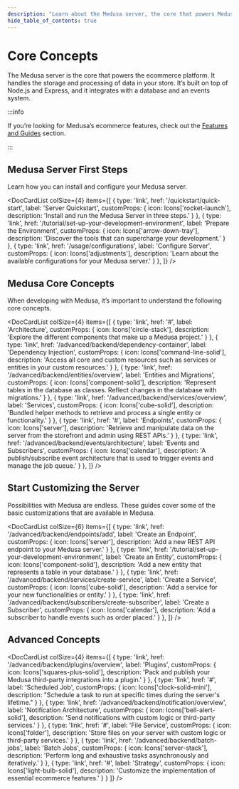 ```yaml
---
description: "Learn about the Medusa server, the core that powers Medusa. Learn how to start, how to customize the server, and what are some of the core concepts."
hide_table_of_contents: true
---
```



# Core Concepts

The Medusa server is the core that powers the ecommerce platform. It handles the storage and processing of data in your store. It’s built on top of Node.js and Express, and it integrates with a database and an events system.

:::info

If you’re looking for Medusa’s ecommerce features, check out the [Features and Guides](../features-and-guides/overview.mdx) section.

:::

## Medusa Server First Steps

Learn how you can install and configure your Medusa server.

<DocCardList colSize={4} items={[
  {
    type: 'link',
    href: '/quickstart/quick-start',
    label: 'Server Quickstart',
    customProps: {
      icon: Icons['rocket-launch'],
      description: 'Install and run the Medusa Server in three steps.'
    }
  },
  {
    type: 'link',
    href: '/tutorial/set-up-your-development-environment',
    label: 'Prepare the Environment',
    customProps: {
      icon: Icons['arrow-down-tray'],
      description: 'Discover the tools that can supercharge your development.'
    }
  },
  {
    type: 'link',
    href: '/usage/configurations',
    label: 'Configure Server',
    customProps: {
      icon: Icons['adjustments'],
      description: 'Learn about the available configurations for your Medusa server.'
    }
  },
]} />

## Medusa Core Concepts

When developing with Medusa, it’s important to understand the following core concepts.

<DocCardList colSize={4} items={[
  {
    type: 'link',
    href: '#',
    label: 'Architecture',
    customProps: {
      icon: Icons['circle-stack'],
      description: 'Explore the different components that make up a Medusa project.'
    }
  },
  {
    type: 'link',
    href: '/advanced/backend/dependency-container',
    label: 'Dependency Injection',
    customProps: {
      icon: Icons['command-line-solid'],
      description: 'Access all core and custom resources such as services or entities in your custom resources.'
    }
  },
  {
    type: 'link',
    href: '/advanced/backend/entities/overview',
    label: 'Entities and Migrations',
    customProps: {
      icon: Icons['component-solid'],
      description: 'Represent tables in the database as classes. Reflect changes in the database with migrations.'
    }
  },
  {
    type: 'link',
    href: '/advanced/backend/services/overview',
    label: 'Services',
    customProps: {
      icon: Icons['cube-solid'],
      description: 'Bundled helper methods to retrieve and process a single entity or functionality.'
    }
  },
  {
    type: 'link',
    href: '#',
    label: 'Endpoints',
    customProps: {
      icon: Icons['server'],
      description: 'Retrieve and manipulate data on the server from the storefront and admin using REST APIs.'
    }
  },
  {
    type: 'link',
    href: '/advanced/backend/events/architecture',
    label: 'Events and Subscribers',
    customProps: {
      icon: Icons['calendar'],
      description: 'A publish/subscribe event architecture that is used to trigger events and manage the job queue.'
    }
  },
]} />

## Start Customizing the Server

Possibilities with Medusa are endless. These guides cover some of the basic customizations that are available in Medusa.

<DocCardList colSize={6} items={[
  {
    type: 'link',
    href: '/advanced/backend/endpoints/add',
    label: 'Create an Endpoint',
    customProps: {
      icon: Icons['server'],
      description: 'Add a new REST API endpoint to your Medusa server.'
    }
  },
  {
    type: 'link',
    href: '/tutorial/set-up-your-development-environment',
    label: 'Create an Entity',
    customProps: {
      icon: Icons['component-solid'],
      description: 'Add a new entity that represents a table in your database.'
    }
  },
  {
    type: 'link',
    href: '/advanced/backend/services/create-service',
    label: 'Create a Service',
    customProps: {
      icon: Icons['cube-solid'],
      description: 'Add a service for your new functionalities or entity.'
    }
  },
  {
    type: 'link',
    href: '/advanced/backend/subscribers/create-subscriber',
    label: 'Create a Subscriber',
    customProps: {
      icon: Icons['calendar'],
      description: 'Add a subscriber to handle events such as order placed.'
    }
  },
]} />

## Advanced Concepts

<DocCardList colSize={4} items={[
  {
    type: 'link',
    href: '/advanced/backend/plugins/overview',
    label: 'Plugins',
    customProps: {
      icon: Icons['squares-plus-solid'],
      description: 'Pack and publish your Medusa third-party integrations into a plugin.'
    }
  },
  {
    type: 'link',
    href: '#',
    label: 'Scheduled Job',
    customProps: {
      icon: Icons['clock-solid-mini'],
      description: "Schedule a task to run at specific times during the server's lifetime."
    }
  },
  {
    type: 'link',
    href: '/advanced/backend/notification/overview',
    label: 'Notification Architecture',
    customProps: {
      icon: Icons['bell-alert-solid'],
      description: 'Send notifications with custom logic or third-party services.'
    }
  },
  {
    type: 'link',
    href: '#',
    label: 'File Service',
    customProps: {
      icon: Icons['folder'],
      description: 'Store files on your server with custom logic or third-party services.'
    }
  },
  {
    type: 'link',
    href: '/advanced/backend/batch-jobs',
    label: 'Batch Jobs',
    customProps: {
      icon: Icons['server-stack'],
      description: 'Perform long and exhaustive tasks asynchronously and iteratively.'
    }
  },
  {
    type: 'link',
    href: '#',
    label: 'Strategy',
    customProps: {
      icon: Icons['light-bulb-solid'],
      description: 'Customize the implementation of essential ecommerce features.'
    }
  }
]} />